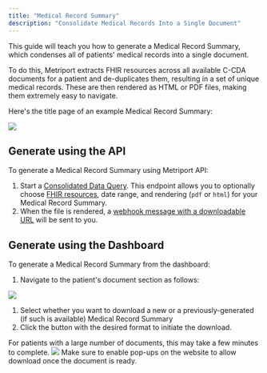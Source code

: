 ```yaml
---
title: "Medical Record Summary"
description: "Consolidate Medical Records Into a Single Document"
---
```


This guide will teach you how to generate a Medical Record Summary, which condenses all of patients' medical records into a single document.

To do this, Metriport extracts FHIR resources across all available C-CDA documents for a patient and de-duplicates them, resulting in a set of unique medical records. These are then rendered as HTML or PDF files, making them extremely easy to navigate.

Here's the title page of an example Medical Record Summary:

<img className="h-100" src="/images/example-medical-record.png" />

## Generate using the API

To generate a Medical Record Summary using Metriport API:

1. Start a [Consolidated Data Query](/medical-api/api-reference/fhir/consolidated-data-query-post). This endpoint allows you to optionally choose [FHIR resources](/medical-api/fhir/overview), date range, and rendering (`pdf` or `html`) for your Medical Record Summary.
1. When the file is rendered, a [webhook message with a downloadable URL](/medical-api/more-info/webhooks#medical-record) will be sent to you.

## Generate using the Dashboard

To generate a Medical Record Summary from the dashboard:

1. Navigate to the patient's document section as follows:

<img className="h-100" src="/images/dashboard-patient.png" />

1. Select whether you want to download a new or a previously-generated (if such is available) Medical Record Summary
1. Click the button with the desired format to initiate the download.

<Warning>
  For patients with a large number of documents, this may take a few minutes to complete.
</Warning>

<img className="h-100" src="/images/dashboard-documents.png" />

<Warning>
  Make sure to enable pop-ups on the website to allow download once the document is ready.
</Warning>
